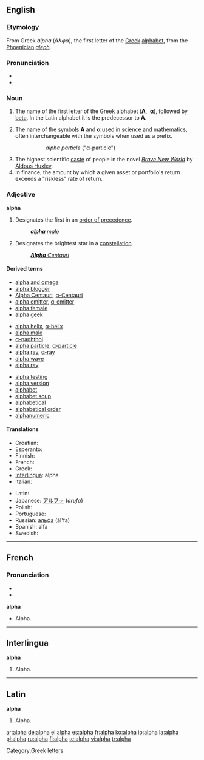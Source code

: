 {{see|alfa}}
{{letter_disp2||[[image:Greek_uc_alpha.svg|42px]][[image:Greek_lc_alpha.png|30px]] |beta|άλφα|Α|α}}
==English==

===Etymology===
From Greek ''alpha'' (''άλφα''), the first letter of the [[Greek]] [[alphabet]], from the [[Phoenician]] ''[[aleph]]''.

===Pronunciation===
* {{IPA|/æɫfə/}}
* {{audio|en-us-alpha.ogg|Audio (US)}}

===Noun===
{{en-noun|s|-}}

# The name of the first letter of the Greek alphabet ('''[[Α]]''', &nbsp;'''[[α]]'''), followed by [[beta]]. In the Latin alphabet it is the predecessor to '''A'''.
# {{context|science}} The name of the [[symbol|symbols]] '''Α''' and '''α''' used in science and mathematics, often interchangeable with the symbols when used as a prefix.
#:: ''alpha particle'' ("α-particle")
# The highest scientific [[caste]] of people in the novel ''[[w:Brave New World|Brave New World]]'' by [[w:Aldous Huxley|Aldous Huxley]].
# In finance, the amount by which a given asset or portfolio's return exceeds a "riskless" rate of return.

===Adjective===
'''alpha'''

# Designates the first in an [[order of precedence]].
#: ''[[alpha male|'''alpha''' male]]''
# {{star}} Designates the brightest star in a [[constellation]].
#: ''[[Alpha Centauri|'''Alpha''' Centauri]]''

====Derived terms====
{{top3}}
* [[alpha and omega]]
* [[alpha blogger]]
* [[Alpha Centauri]], [[α-Centauri]]
* [[alpha emitter]], [[α-emitter]]
* [[alpha female]]
* [[alpha geek]]
{{mid3}}
* [[alpha helix]], [[α-helix]]
* [[alpha male]]
* [[α-naphthol]]
* [[alpha particle]], [[α-particle]]
* [[alpha ray]], [[α-ray]]
* [[alpha wave]]
* [[alpha ray]]
{{mid3}}
* [[alpha testing]]
* [[alpha version]]
* [[alphabet]]
* [[alphabet soup]]
* [[alphabetical]]
* [[alphabetical order]]
* [[alphanumeric]]
{{bottom}}

====Translations====
{{top}}
* Croatian: {{t-|hr|alfa|m|f}}
* Esperanto: {{t-|eo|alfa|xs=Esperanto}}
* Finnish: {{t+|fi|alfa}}
* French: {{t+|fr|alpha|m}}
* Greek: {{t+|el|άλφα|n|sc=Grek}}
* [[Interlingua]]: alpha
* Italian: {{t+|it|alfa|m}}
{{mid}}
* Latin: {{t+|la|alpha}}
* Japanese: [[アルファ]] (''arufa'')
* Polish: {{t+|pl|alfa|f}}
* Portuguese: {{t-|pt|alfa|m}}
* Russian: [[альфа]] (ál'fa) {{f}}
* Spanish: alfa 
* Swedish: {{t+|sv|alfa}}
{{bottom}}

----

==French==

===Pronunciation===
* {{IPA|/al.fa/}}
* {{SAMPA|/al.fa/}}

'''alpha'''

* Alpha.

----

==Interlingua==
'''alpha'''

# Alpha.

----

==Latin==
'''alpha'''

# Alpha.

[[Category:Greek letters]]

[[ar:alpha]]
[[de:alpha]]
[[el:alpha]]
[[es:alpha]]
[[fr:alpha]]
[[ko:alpha]]
[[io:alpha]]
[[la:alpha]]
[[pl:alpha]]
[[ru:alpha]]
[[fi:alpha]]
[[te:alpha]]
[[vi:alpha]]
[[tr:alpha]]